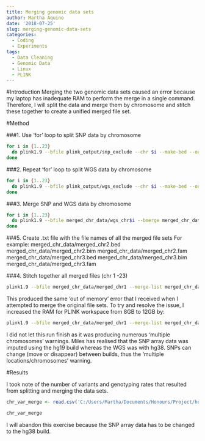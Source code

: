 ```yaml
---
title: Merging genomic data sets
author: Martha Aquino
date: '2018-07-25'
slug: merging-genomic-data-sets
categories:
  - Coding
  - Experiments
tags:
  - Data Cleaning
  - Genomic Data
  - Linux
  - PLINK
---
```


#Introduction
Merging the two genomic data sets caused an error because my laptop has inadequate RAM to perform the merge in a single command. Therefore, I will split the data and merge them by chromosome and stitch these together to create a unified merged file set. 

#Method

###1. Use 'for' loop to split SNP data by chromosome
```bash
for i in {1..23}
  do plink1.9 --bfile plink_output/snp_exclude --chr $i --make-bed --out merged_chr_data/snp_chr$i
done
```

###2. Repeat 'for' loop to split WGS data by chromosome
```bash
for i in {1..23}
  do plink1.9 --bfile plink_output/wgs_exclude --chr $i --make-bed --out merged_chr_data/wgs_chr$i
done
```

###3. Merge SNP and WGS data by chromosome 
```bash
for i in {1..23}
  do plink1.9 --bfile merged_chr_data/wgs_chr$i --bmerge merged_chr_data/snp_chr$i.bed merged_chr_data/snp_chr$i.bim merged_chr_data/snp_chr$i.fam --make-bed --out merged_chr_data/merged_chr$i 
done
```

###5. Create .txt file with the file names of all the merged file sets
For example: 
merged_chr_data/merged_chr2.bed merged_chr_data/merged_chr2.bim  merged_chr_data/merged_chr2.fam
merged_chr_data/merged_chr3.bed merged_chr_data/merged_chr3.bim  merged_chr_data/merged_chr3.fam


###4. Stitch together all merged files (chr 1 -23)
```bash
plink1.9 --bfile merged_chr_data/merged_chr1 --merge-list merged_chr_data/all_merged.txt --make-bed --out plink_output/var_out_merge
```

This produced the same 'out of memory' error that I received when I attempted to merge the original file sets. To try and resolve the issue, I increased the RAM for PLINK workspace from 8GB to 12GB by: 

```bash
plink1.9 --bfile merged_chr_data/merged_chr1 --merge-list merged_chr_data/all_merged_chr.txt --memory 12000 --make-bed --out plink_output/var_out_merge
```

I did not let this run finish as it was producing numerous 'multiple chromosomes' warnings. Miles has realised that the SNP array data was imputed using the hg19 build whereas the WGS was with hg38. SNPs can change (move or disappear) between builds, thus the 'multiple locations/chromosomes' warning. 

#Results 

I took note of the number of variants and genotyping rates that resulted from splitting and merging the data sets. 

```r
chr_var_merge <- read.csv('C:/Users/Martha/Documents/Honours/Project/honours.project/Data/variant_chr_split.csv', header = T)

chr_var_merge
```

I will abandon this exercise because the SNP array data has to be changed to the hg38 build. 